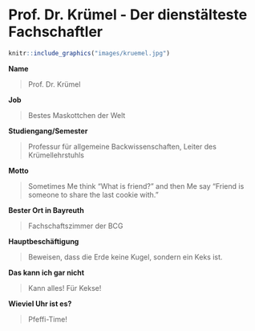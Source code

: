 # Prof. Dr. Krümel - Der dienstälteste Fachschaftler {#kruemel}

```r
knitr::include_graphics("images/kruemel.jpg")
```

**Name**

> Prof. Dr. Krümel

**Job**

> Bestes Maskottchen der Welt

**Studiengang/Semester**

> Professur für allgemeine Backwissenschaften, Leiter des Krümellehrstuhls

**Motto**

> Sometimes Me think "What is friend?" and then Me say "Friend is someone to share the last cookie with."

**Bester Ort in Bayreuth**

> Fachschaftszimmer der BCG

**Hauptbeschäftigung**

> Beweisen, dass die Erde keine Kugel, sondern ein Keks ist.

**Das kann ich gar nicht**

> Kann alles! Für Kekse!

**Wieviel Uhr ist es?**

> Pfeffi-Time!